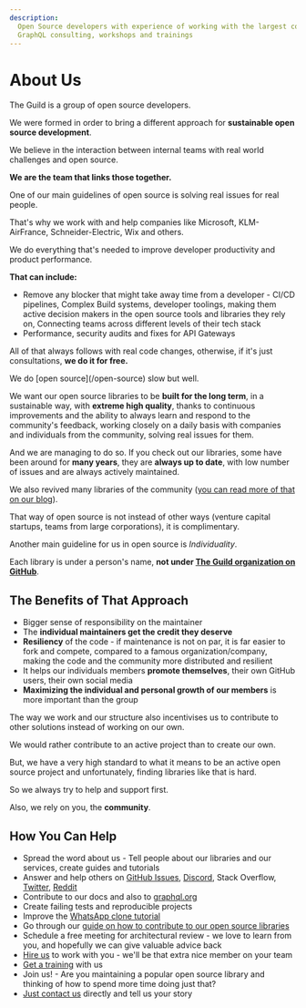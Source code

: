 ```yaml
---
description:
  Open Source developers with experience of working with the largest companies and applications.
  GraphQL consulting, workshops and trainings
---
```



# About Us

The Guild is a group of open source developers.

We were formed in order to bring a different approach for **sustainable open source development**.

We believe in the interaction between internal teams with real world challenges and open source.

**We are the team that links those together.**

One of our main guidelines of open source is solving real issues for real people.

That's why we work with and help companies like Microsoft, KLM-AirFrance, Schneider-Electric, Wix
and others.

We do everything that's needed to improve developer productivity and product performance.

**That can include:**

- Remove any blocker that might take away time from a developer - CI/CD pipelines, Complex Build
  systems, developer toolings, making them active decision makers in the open source tools and
  libraries they rely on, Connecting teams across different levels of their tech stack
- Performance, security audits and fixes for API Gateways

All of that always follows with real code changes, otherwise, if it's just consultations, **we do it
for free.**

<Callout type="info" emoji="🚀">
  We do [open source](/open-source) slow but well.
</Callout>

We want our open source libraries to be **built for the long term**, in a sustainable way, with
**extreme high quality**, thanks to continuous improvements and the ability to always learn and
respond to the community's feedback, working closely on a daily basis with companies and individuals
from the community, solving real issues for them.

And we are managing to do so. If you check out our libraries, some have been around for **many
years**, they are **always up to date**, with low number of issues and are always actively
maintained.

We also revived many libraries of the community ([you can read more of that on our blog](/blog)).

That way of open source is not instead of other ways (venture capital startups, teams from large
corporations), it is complimentary.

Another main guideline for us in open source is _Individuality_.

Each library is under a person's name, **not under
[The Guild organization on GitHub](https://github.com/the-guild-org)**.

## The Benefits of That Approach

- Bigger sense of responsibility on the maintainer
- The **individual maintainers get the credit they deserve**
- **Resiliency** of the code - if maintenance is not on par, it is far easier to fork and compete,
  compared to a famous organization/company, making the code and the community more distributed and
  resilient
- It helps our individuals members **promote themselves**, their own GitHub users, their own social
  media
- **Maximizing the individual and personal growth of our members** is more important than the group

The way we work and our structure also incentivises us to contribute to other solutions instead of
working on our own.

We would rather contribute to an active project than to create our own.

But, we have a very high standard to what it means to be an active open source project and
unfortunately, finding libraries like that is hard.

So we always try to help and support first.

<Callout emoji="🫵">Also, we rely on you, the **community**.</Callout>

## How You Can Help

- Spread the word about us - Tell people about our libraries and our services, create guides and
  tutorials
- Answer and help others on [GitHub Issues](https://github.com/the-guild-org),
  [Discord](https://discordapp.com/invite/xud7bH9), Stack Overflow,
  [Twitter](https://twitter.com/TheGuildDev), [Reddit](https://reddit.com/r/graphql)
- Contribute to our docs and also to [graphql.org](https://graphql.org)
- Create failing tests and reproducible projects
- Improve the
  [WhatsApp clone tutorial](https://tortilla.academy/Urigo/WhatsApp-Clone-Tutorial/master)
- Go through our
  [guide on how to contribute to our open source libraries](https://github.com/the-guild-org/Stack/blob/master/CONTRIBUTING.md)
- Schedule a free meeting for architectural review - we love to learn from you, and hopefully we can
  give valuable advice back
- [Hire us](/services) to work with you - we'll be that extra nice member on your team
- [Get a training](/services) with us
- Join us! - Are you maintaining a popular open source library and thinking of how to spend more
  time doing just that?
- [Just contact us](/contact) directly and tell us your story

<GetInTouchSection hideCover />
